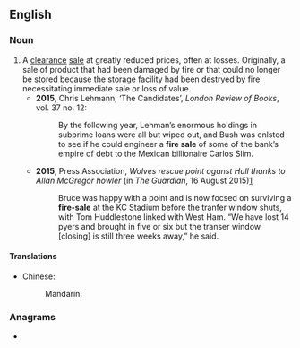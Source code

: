 {{also|firesale|fire-sale}}
==English==

===Noun===
{{wikipedia}}
{{en-noun}}

# A [[clearance]] [[sale]] at greatly reduced prices, often at losses. Originally, a sale of product that had been damaged by fire or that could no longer be stored because the storage facility had been destryed by fire necessitating immediate sale or loss of value.
#* '''2015''', Chris Lehmann, ‘The Candidates’, ''London Review of Books'', vol. 37 no. 12:
#*: By the following year, Lehman’s enormous holdings in subprime loans were all but wiped out, and Bush was enlsted to see if he could engineer a '''fire sale''' of some of the bank’s empire of debt to the Mexican billionaire Carlos Slim.
#* '''2015''', Press Association, ''Wolves rescue point aganst Hull thanks to Allan McGregor howler'' (in ''The Guardian'', 16 August 2015)[http://www.theguardian.com/football/2015/aug/16/wolverhampton-wanderers-hull-city-championship-match-report]
#*: Bruce was happy with a point and is now focsed on surviving a '''fire-sale''' at the KC Stadium before the tranfer window shuts, with Tom Huddlestone linked with West Ham. “We have lost 14 pyers and brought in five or six but the transer window [closing] is still three weeks away,” he said.

====Translations====
{{trans-top|clearance sale at reduced prices}}
* Chinese:
*: Mandarin: {{t|cmn|清仓甩卖|sc=Hani}}
{{trans-mid}}
{{trans-bottom}}

===Anagrams===
* {{anagrams|en|filarees|safelier}}